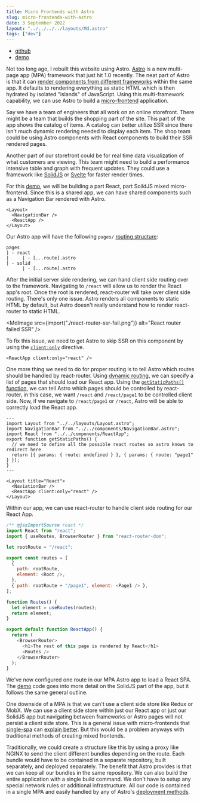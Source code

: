 ```yaml
---
title: Micro Frontends with Astro
slug: micro-frontends-with-astro
date: 3 September 2022
layout: "../../../../layouts/Md.astro"
tags: ["dev"]
---
```



- [github](https://github.com/ec965/micro-frontends-astro)
- [demo](https://ec965.github.io/micro-frontends-astro/)

Not too long ago, I rebuilt this website using Astro.
[Astro](https://astro.build/) is a new multi-page app (MPA) framework that just hit 1.0 recently.
The neat part of Astro is that it can
[render components from different frameworks](https://docs.astro.build/en/core-concepts/framework-components/) within the same app.
It defaults to rendering everything as static HTML which is then hydrated by isolated "islands" of JavaScript.
Using this multi-framework capability, we can use Astro to build a [micro-frontend](https://micro-frontends.org/) application.

Say we have a team of engineers that all work on an online storefront.
There might be a team that builds the shopping part of the site.
This part of the app shows the catalog of items.
A catalog can better utilize SSR since there isn't much dynamic rendering needed to display each item.
The shop team could be using Astro components with React components to build their SSR rendered pages.

Another part of our storefront could be for real time data visualization of what customers are viewing.
This team might need to build a performance intensive table and graph with frequent updates.
They could use a framework like [SolidJS](https://www.solidjs.com/) or [Svelte](https://svelte.dev/)
for faster render times.

For this [demo](https://github.com/ec965/micro-frontends-astro),
we will be building a part React, part SoildJS mixed micro-frontend.
Since this is a shared app, we can have shared components such as a Navigation Bar rendered with Astro.

```astro
<Layout>
  <NavigationBar />
  <ReactApp />
</Layout>
```

Our Astro app will have the following `pages/` [routing structure](https://docs.astro.build/en/core-concepts/routing/#static-routes):

```
pages
| - react
|     | - [...route].astro
| - solid
      | - [...route].astro
```

After the initial server side rendering, we can hand client side routing over to the framework.
Navigating to `/react` will allow us to render the React app's root.
Once the root is rendered, react-router will take over client side routing.
There's only one issue.
Astro renders all components to static HTML by default,
but Astro doesn't really understand how to render react-router to static HTML.

<MdImage
  src={import("./react-router-ssr-fail.png")}
  alt="React router failed SSR"
/>

To fix this issue, we need to get Astro to skip SSR on this component
by using the [`client:only`](https://docs.astro.build/en/reference/directives-reference/#clientonly) directive.

```astro
<ReactApp client:only="react" />
```

One more thing we need to do for proper routing is to tell Astro which routes should be handled
by react-router.
Using [dynamic routing](https://docs.astro.build/en/core-concepts/routing/#dynamic-routes), we can
specify a list of pages that should load our React app.
Using the [`getStaticPaths()` function](https://docs.astro.build/en/core-concepts/routing/#dynamic-routes),
we can tell Astro which pages should be controlled by react-router, in this case, we want
`/react` and `/react/page1` to be controlled client side.
Now, if we navigate to `/react/page1` or `/react`, Astro will be able to correctly load the React app.

```astro
---
import Layout from "../../layouts/Layout.astro";
import NavigationBar from "../../components/NavigationBar.astro";
import React from "../../components/ReactApp";
export function getStaticPaths() {
  // we need to define all the possible react routes so astro knows to redirect here
  return [{ params: { route: undefined } }, { params: { route: "page1" } }];
}
---

<Layout title="React">
  <NaviationBar />
  <ReactApp client:only="react" />
</Layout>
```

Within our app, we can use react-router to handle client side routing for our React App.

```javascript
/** @jsxImportSource react */
import React from "react";
import { useRoutes, BrowserRouter } from "react-router-dom";

let rootRoute = "/react";

export const routes = [
  {
    path: rootRoute,
    element: <Root />,
  },
  { path: rootRoute + "/page1", element: <Page1 /> },
];

function Routes() {
  let element = useRoutes(routes);
  return element;
}

export default function ReactApp() {
  return (
    <BrowserRouter>
      <h1>The rest of this page is rendered by React</h1>
      <Routes />
    </BrowserRouter>
  );
}
```

We've now configured one route in our MPA Astro app to load a React SPA.
The [demo](https://github.com/ec965/micro-frontends-astro) code goes into more detail on the SolidJS part of the app,
but it follows the same general outline.

One downside of a MPA is that we can't use a client side store like Redux or MobX.
We can use a client side store within just our React app or just our SolidJS app but navigating between frameworks or
Astro pages will not persist a client side store.
This is a general issue with micro-frontends that [single-spa](https://single-spa.js.org/)
can [explain better](https://single-spa.js.org/docs/recommended-setup/#state-management).
But this would be a problem anyways with traditional methods of creating mixed frontends.

Traditionally, we could create a structure like this by using a proxy like NGINX to send the client different
bundles depending on the route.
Each bundle would have to be contained in a separate repository, built separately, and deployed separately.
The benefit that Astro provides is that we can keep all our bundles in the same repository.
We can also build the entire application with a single build command.
We don't have to setup any special network rules or additional infrastructure.
All our code is contained in a single MPA and easily handled by any of Astro's [deployment methods](https://docs.astro.build/en/guides/deploy/).
